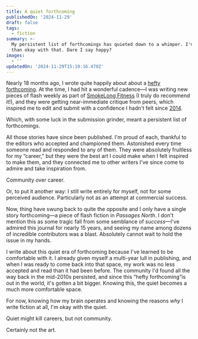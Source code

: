 ```yaml
---
title: A quiet forthcoming
publishedOn: '2024-11-29'
draft: false
tags:
  - fiction
summary: >-
  My persistent list of forthcomings has quieted down to a whimper. I'm more
  than okay with that. Dare I say happy?
images:
  - ''
updatedOn: '2024-11-29T15:19:16.470Z'
---
```


Nearly 18 months ago, I wrote quite happily about about a [hefty
forthcoming](/articles/a-hefty-forthcoming). At the time, I had hit a wonderful
cadence&mdash;I was writing new pieces of flash weekly as part of [SmokeLong
Fitness](https://www.smokelong.com/smokelong-fitness-the-community-workshop/) (I
truly do recommend it!), and they were getting near-immediate critique from
peers, which inspired me to edit and submit with a confidence I hadn't felt
since [2014](/articles/hello-arizona).

Which, with some luck in the submission grinder, meant a persistent list of
forthcomings.

All those stories have since been published. I'm proud of each, thankful to the
editors who accepted and championed them. Astonished every time someone read and
responded to any of them. They were absolutely fruitless for my
&ldquo;career,&rdquo; but they were the best art I could make when I felt
inspired to make them, and they connected me to other writers I've since come to
admire and take inspiration from.

Community over career.

Or, to put it another way: I still write entirely for myself, not for some
perceived audience. Particularly not as an attempt at commercial success.

Now, thing have swung back to quite the opposite and I only have a single story
forthcoming&mdash;a piece of flash fiction in *Passages North*. I don't mention
this as some tragic fall from some semblance of *success*&mdash;I've admired
this journal for nearly 15 years, and seeing my name among dozens of incredible
contributors was a blast. Absolutely cannot wait to hold the issue in my hands.

I write about this quiet era of forthcoming because I've learned to be
comfortable with it. I already given myself a multi-year lull in publishing, and
when I was ready to come back into that space, my work was no less accepted and
read than it had been before. The community I'd found all the way back in the
mid-2010s persisted, and since this &ldquo;hefty forthcoming&rdquo;is out in the
world, it's gotten a bit bigger. Knowing this, the quiet becomes a much more
comfortable space.

For now, knowing how my brain operates and knowing the reasons _why_ I write
fiction at all, I'm okay with the quiet.

Quiet might kill careers, but not community.

Certainly not the art.

